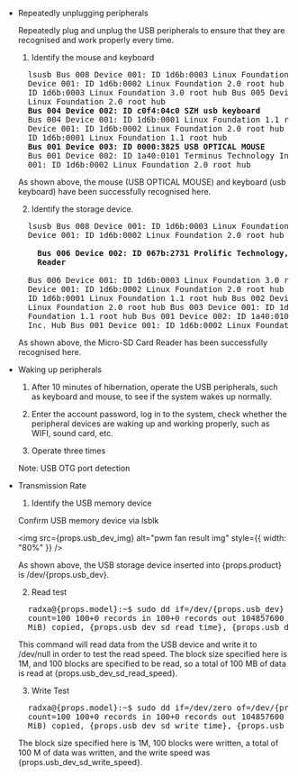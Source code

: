 - Repeatedly unplugging peripherals

  Repeatedly plug and unplug the USB peripherals to ensure that they are recognised and work properly every time.

  1. Identify the mouse and keyboard

  <pre>
    lsusb Bus 008 Device 001: ID 1d6b:0003 Linux Foundation 3.0 root hub Bus 007
    Device 001: ID 1d6b:0002 Linux Foundation 2.0 root hub Bus 006 Device 001:
    ID 1d6b:0003 Linux Foundation 3.0 root hub Bus 005 Device 001: ID 1d6b:0002
    Linux Foundation 2.0 root hub
    <strong>Bus 004 Device 002: ID c0f4:04c0 SZH usb keyboard</strong>
    Bus 004 Device 001: ID 1d6b:0001 Linux Foundation 1.1 root hub Bus 002
    Device 001: ID 1d6b:0002 Linux Foundation 2.0 root hub Bus 003 Device 001:
    ID 1d6b:0001 Linux Foundation 1.1 root hub
    <strong>Bus 001 Device 003: ID 0000:3825 USB OPTICAL MOUSE</strong>
    Bus 001 Device 002: ID 1a40:0101 Terminus Technology Inc. Hub Bus 001 Device
    001: ID 1d6b:0002 Linux Foundation 2.0 root hub
  </pre>

  As shown above, the mouse (USB OPTICAL MOUSE) and keyboard (usb keyboard) have been successfully recognised here.

  2. Identify the storage device.

  <pre>
    lsusb Bus 008 Device 001: ID 1d6b:0003 Linux Foundation 3.0 root hub Bus 007
    Device 001: ID 1d6b:0002 Linux Foundation 2.0 root hub
    <strong>
      Bus 006 Device 002: ID 067b:2731 Prolific Technology, Inc. USB SD Card
      Reader
    </strong>
    Bus 006 Device 001: ID 1d6b:0003 Linux Foundation 3.0 root hub Bus 005
    Device 001: ID 1d6b:0002 Linux Foundation 2.0 root hub Bus 004 Device 001:
    ID 1d6b:0001 Linux Foundation 1.1 root hub Bus 002 Device 001: ID 1d6b:0002
    Linux Foundation 2.0 root hub Bus 003 Device 001: ID 1d6b:0001 Linux
    Foundation 1.1 root hub Bus 001 Device 002: ID 1a40:0101 Terminus Technology
    Inc. Hub Bus 001 Device 001: ID 1d6b:0002 Linux Foundation 2.0 root hub
  </pre>

  As shown above, the Micro-SD Card Reader has been successfully recognised here.

- Waking up peripherals

  1. After 10 minutes of hibernation, operate the USB peripherals, such as keyboard and mouse, to see if the system wakes up normally.

  2. Enter the account password, log in to the system, check whether the peripheral devices are waking up and working properly, such as WIFI, sound card, etc.

  3. Operate three times

  Note: USB OTG port detection

- Transmission Rate

  1. Identify the USB memory device

  Confirm USB memory device via lsblk

  <img
    src={props.usb_dev_img}
    alt="pwm fan result img"
    style={{ width: "80%" }}
  />

  As shown above, the USB storage device inserted into {props.product} is /dev/{props.usb_dev}.

  2. Read test

  <pre>
    radxa@{props.model}:~$ sudo dd if=/dev/{props.usb_dev} of=/dev/null bs=1M
    count=100 100+0 records in 100+0 records out 104857600 bytes (105 MB, 100
    MiB) copied, {props.usb_dev_sd_read_time}, {props.usb_dev_sd_read_speed}
  </pre>

  This command will read data from the USB device and write it to /dev/null in order to test the read speed. The block size specified here is 1M, and 100 blocks are specified to be read, so a total of 100 MB of data is read at {props.usb_dev_sd_read_speed}.

  3. Write Test

  <pre>
    radxa@{props.model}:~$ sudo dd if=/dev/zero of=/dev/{props.usb_dev} bs=1M
    count=100 100+0 records in 100+0 records out 104857600 bytes (105 MB, 100
    MiB) copied, {props.usb_dev_sd_write_time}, {props.usb_dev_sd_write_speed}
  </pre>

  The block size specified here is 1M, 100 blocks were written, a total of 100 M of data was written, and the write speed was {props.usb_dev_sd_write_speed}.
